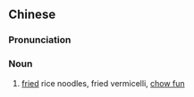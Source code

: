 ==Chinese==
{{zh-forms}}

===Pronunciation===
{{zh-pron
|m=chǎofěn
|c=caau2 fan2
|cat=n
}}

===Noun===
{{zh-noun}}

# [[fried]] rice noodles, fried vermicelli, [[chow fun]]

{{zh-cat|Pasta}}